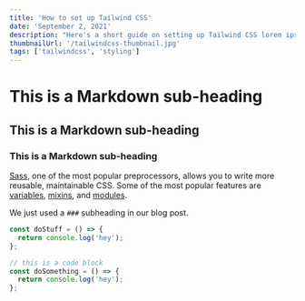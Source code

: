 ```yaml
---
title: 'How to set up Tailwind CSS'
date: 'September 2, 2021'
description: "Here's a short guide on setting up Tailwind CSS lorem ipsum dolor sit amet, consectetur adipiscing elit, sed do eiusmod ."
thumbnailUrl: '/tailwindcss-thumbnail.jpg'
tags: ['tailwindcss', 'styling']
---
```


# This is a Markdown sub-heading

## This is a Markdown sub-heading

### This is a Markdown sub-heading

[Sass](https://sass-lang.com/), one of the most popular preprocessors, allows you to write more reusable, maintainable CSS.
Some of the most popular features are [variables](https://sass-lang.com/documentation/variables), [mixins](https://sass-lang.com/documentation/at-rules/mixin), and [modules](https://sass-lang.com/documentation/modules).

We just used a `###` subheading in our blog post.

```js
const doStuff = () => {
  return console.log('hey');
};

// this is a code block
const doSomething = () => {
  return console.log('hey');
};
```
